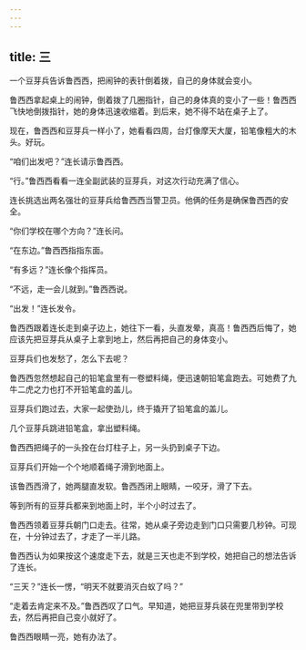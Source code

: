 ```yaml
---
---
---
```

title: 三
---




一个豆芽兵告诉鲁西西，把闹钟的表针倒着拨，自己的身体就会变小。

鲁西西拿起桌上的闹钟，倒着拨了几圈指针，自己的身体真的变小了一些！鲁西西飞快地倒拨指针，她的身体迅速收缩着。到后来，她不得不站在桌子上了。

现在，鲁西西和豆芽兵一样小了，她看看四周，台灯像摩天大厦，铅笔像粗大的木头。好玩。

“咱们出发吧？”连长请示鲁西西。

“行。”鲁西西看看一连全副武装的豆芽兵，对这次行动充满了信心。

连长挑选出两名强壮的豆芽兵给鲁西西当警卫员。他俩的任务是确保鲁西西的安全。

“你们学校在哪个方向？”连长问。

“在东边。”鲁西西指指东面。

“有多远？”连长像个指挥员。

“不远，走一会儿就到。”鲁西西说。

“出发！”连长发令。

鲁西西跟着连长走到桌子边上，她往下一看，头直发晕，真高！鲁西西后悔了，她应该先把豆芽兵从桌子上拿到地上，然后再把自己的身体变小。

豆芽兵们也发愁了，怎么下去呢？

鲁西西忽然想起自己的铅笔盒里有一卷塑料绳，便迅速朝铅笔盒跑去。可她费了九牛二虎之力也打不开铅笔盒的盖儿。

豆芽兵们跑过去，大家一起使劲儿，终于撬开了铅笔盒的盖儿。

几个豆芽兵跳进铅笔盒，拿出塑料绳。

鲁西西把绳子的一头拴在台灯柱子上，另一头扔到桌子下边。

豆芽兵们开始一个个地顺着绳子滑到地面上。

该鲁西西滑了，她两腿直发软。鲁西西闭上眼睛，一咬牙，滑了下去。

等到所有的豆芽兵都来到地面上时，半个小时过去了。

鲁西西领着豆芽兵朝门口走去。往常，她从桌子旁边走到门口只需要几秒钟。可现在，十分钟过去了，才走了一半儿路。

鲁西西认为如果按这个速度走下去，就是三天也走不到学校，她把自己的想法告诉了连长。

“三天？”连长一愣，“明天不就要消灭白蚁了吗？”

“走着去肯定来不及。”鲁西西叹了口气。早知道，她把豆芽兵装在兜里带到学校去，然后再把自己变小就好了。

鲁西西眼睛一亮，她有办法了。
